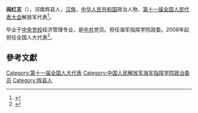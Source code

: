 '''阎红志'''（{{bd|1950年||}}），河南辉县人，[[汉族|汉族]]，[[中华人民共和国|中华人民共和国]]政治人物、[[第十一届全国人民代表大会|第十一届全国人民代表大会]]解放军代表<ref>{{cite web|author=新华网|title=第十一届全国人大代表|url=http://news.xinhuanet.com/ziliao/2008-03/03/content_7708230.htm?node=36628|publisher=新华网|accessdate=2014-01-07|archive-date=2014-01-10|archive-url=https://web.archive.org/web/20140110211415/http://news.xinhuanet.com/ziliao/2008-03/03/content_7708230.htm?node=36628|dead-url=no}}</ref>。

毕业于[[中央党校|中央党校]]经济管理专业，是[[中共|中共]]党员。担任海军指挥学院政委。2008年起担任全国人大代表<ref>{{cite news|title=全国人大代表信息-阎红志|url= http://210.82.31.1:8084/delegate/viewDelegate.action?dbid=112950|accessdate=2013-04-05|newspaper=全国人大网|archive-url=https://web.archive.org/web/20140527232502/http://www.npc.gov.cn/delegate/viewDelegate.action?dbid=112950|archive-date=2014-05-27|dead-url=yes}}</ref>。

==參考文獻==
{{reflist}}
[[Category:第十一届全国人大代表|Category:第十一届全国人大代表]]
[[Category:中国人民解放军海军指挥学院政治委员|Category:中国人民解放军海军指挥学院政治委员]]
[[Category:辉县人|Category:辉县人]]
